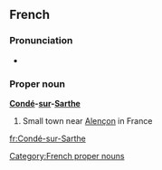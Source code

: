 ==French==

===Pronunciation===
* {{audio|Fr-Paris--Condé-sur-Sarthe.ogg|Audio (Paris)|lang=fr}}

===Proper noun===
'''[[Condé]]-[[sur]]-[[Sarthe]]'''

# Small town near [[Alençon]] in France

[[Category:French proper nouns]]

[[fr:Condé-sur-Sarthe]]